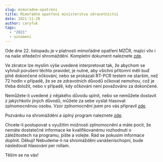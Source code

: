 ```yaml
---
slug: mimoradne-opatreni
title: Mimořádné opatření ministerstva zdravotnictví
date: 2021-11-20
author: caryfuk
tags:
  - "2021"
  - oznameni
---
```


Ode dne 22. listopadu je v platnosti mimořádné opatření MZČR, mající vliv i na naše středeční shromáždění. Kompletní dokument naleznete [zde](https://www.vlada.cz/assets/epidemie-koronaviru/dulezite-informace/omezeni-maloobchodu--cele-zneni-1037.pdf).

Ve zkratce lze myslím výše uvedené interpretovat tak, že abychom se vyhnuli porušení těchto pravidel, je nutné, aby všichni přítomní měli buď plně dokončené očkování, nebo se prokázali RT-PCR testem ne starším, než 72 hodin v případě, že se ze zdravotních důvodů očkovat nemohou, což je třeba doložit, nebo v případě, kdy očkování není považováno za dokončené.

Nemůžete-li uvedené z nějakého důvodu splnit, nebo se nemůžete dostavit z jakýchkoliv jiných důvodů, můžete za sebe vyslat hlasovat zplnomocněnou osobu. Vzor zplnomocnění jsem pro vás připravil [zde](https://docs.google.com/document/d/11Rks7gONIiRVoMnwvaUoMFORcq73nG3IsBOCxQbq_Co/edit?usp=sharing).

Pozvánku na shromáždění a úplný program naleznete [zde](https://zelenecska.info/posts/pozvanka-2021-listopad).

Chcete-li postupovat s využitím možnosti zplnomocnění a máte pocit, že nemáte dostatečné informace ke kvalifikovanému rozhodnutí o záležitostech na programu, pište a volejte. Rád se pokusím informace doplnit. Děkuji! Nebudeme-li na shromáždění usnášeníschopní, bude následovat hlasování per rollam.

Těším se na vás!
